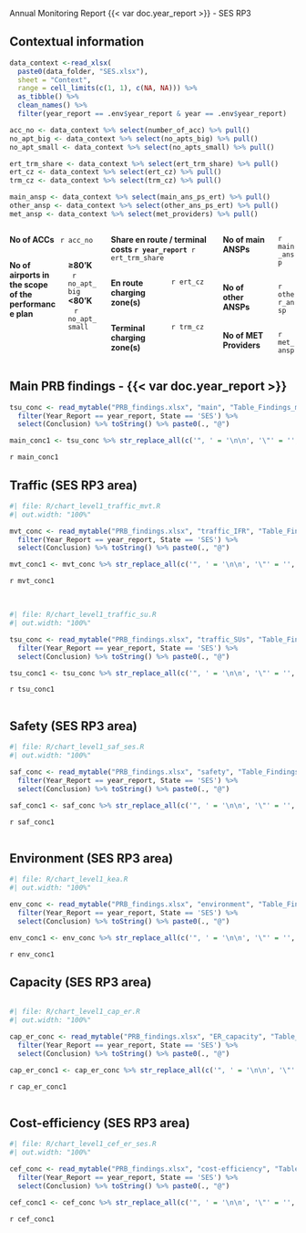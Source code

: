[Annual Monitoring Report {{< var doc.year_report >}} - SES RP3]{.fakeh1}

## Contextual information
```r
data_context <-read_xlsx(
  paste0(data_folder, "SES.xlsx"),
  sheet = "Context",
  range = cell_limits(c(1, 1), c(NA, NA))) %>%
  as_tibble() %>% 
  clean_names() %>% 
  filter(year_report == .env$year_report & year == .env$year_report)

acc_no <- data_context %>% select(number_of_acc) %>% pull()
no_apt_big <- data_context %>% select(no_apts_big) %>% pull()
no_apt_small <- data_context %>% select(no_apts_small) %>% pull()

ert_trm_share <- data_context %>% select(ert_trm_share) %>% pull()
ert_cz <- data_context %>% select(ert_cz) %>% pull()
trm_cz <- data_context %>% select(trm_cz) %>% pull()

main_ansp <- data_context %>% select(main_ans_ps_ert) %>% pull()
other_ansp <- data_context %>% select(other_ans_ps_ert) %>% pull()
met_ansp <- data_context %>% select(met_providers) %>% pull()
```


::: columns
<!-- ******************* 1st column -->
:::: {.column width="34%"}
**No of ACCs  ** `r acc_no`

::::: columns
:::::: {.column width="60%"}
**No of airports in the scope of the performance plan**
::::::

:::::: {.column width="40%"}
**≥80'K    ** `r no_apt_big`<br/> **<80'K     ** `r no_apt_small`
::::::
:::::
::::

<!-- ******************* 2nd column -->
:::: {.column width="38%"}

**Share en route / terminal costs `r year_report` ** `r ert_trm_share`

::::: columns
:::::: {.column width="55%"}
**En route charging zone(s)**
::::::

:::::: {.column width="45%"}
`r ert_cz`
::::::
:::::

::::: columns
:::::: {.column width="55%"}
[**Terminal charging zone(s)**]{.context-text}
::::::

:::::: {.column width="45%"}
`r trm_cz`
::::::
:::::
::::

<!-- ******************* 3rd column -->
:::: {.column width="28%"}
::::: columns
:::::: {.column width="70%"}
**No of main ANSPs ** 
::::::

:::::: {.column width="30%"}
`r main_ansp`
::::::
:::::

::::: columns
:::::: {.column width="70%"}
**No of other ANSPs **
::::::

:::::: {.column width="30%"}
`r other_ansp`
::::::
:::::

::::: columns
:::::: {.column width="70%"}
**No of MET Providers **
::::::

:::::: {.column width="30%"}
`r met_ansp`
::::::
:::::

::::
:::


## Main PRB findings - {{< var doc.year_report >}}

```r
tsu_conc <- read_mytable("PRB_findings.xlsx", "main", "Table_Findings_main") %>% 
  filter(Year_Report == year_report, State == 'SES') %>% 
  select(Conclusion) %>% toString() %>% paste0(., "@")

main_conc1 <- tsu_conc %>% str_replace_all(c('", ' = '\n\n', '\"' = '', '\n\n\n' = '\n\n')) %>% str_replace(fixed('c('), '') %>%  str_replace(fixed(')@'), '') %>%  str_replace_all('@', '') 
```

`r main_conc1`

## Traffic (SES RP3 area)

::: {#container-mvt}
:::: {#chart-mvt class="mychart"}
```r
#| file: R/chart_level1_traffic_mvt.R
#| out.width: "100%"
```
::::

:::: {#concl-mvt}
```r
mvt_conc <- read_mytable("PRB_findings.xlsx", "traffic_IFR", "Table_Findings_traffic_IFR") %>% 
  filter(Year_Report == year_report, State == 'SES') %>% 
  select(Conclusion) %>% toString() %>% paste0(., "@")

mvt_conc1 <- mvt_conc %>% str_replace_all(c('", ' = '\n\n', '\"' = '', '\n\n\n' = '\n\n')) %>% str_replace(fixed('c('), '') %>%  str_replace(fixed(')@'), '') 
```

`r mvt_conc1`
::::
:::

::: {#container-su style="clear: both"}

<br>

:::: {#chart-su class="mychart"}
```r
#| file: R/chart_level1_traffic_su.R
#| out.width: "100%"
```
::::

:::: {#concl-su}
```r
tsu_conc <- read_mytable("PRB_findings.xlsx", "traffic_SUs", "Table_Findings_traffic_TSU") %>% 
  filter(Year_Report == year_report, State == 'SES') %>% 
  select(Conclusion) %>% toString() %>% paste0(., "@")

tsu_conc1 <- tsu_conc %>% str_replace_all(c('", ' = '\n\n', '\"' = '', '\n\n\n' = '\n\n')) %>% str_replace(fixed('c('), '') %>%  str_replace(fixed(')@'), '') 
```

`r tsu_conc1`
::::
:::

::: {#container-saf style="clear: both"}

<!-- empty line to ensure next heading leaves enough space -->
<div style="height: 1px"></div>

## Safety (SES RP3 area)
:::: {#chart-saf class="mychart"}
```r
#| file: R/chart_level1_saf_ses.R
#| out.width: "100%"
```
::::

:::: {#concl-saf}
```r
saf_conc <- read_mytable("PRB_findings.xlsx", "safety", "Table_Findings_safety") %>% 
  filter(Year_Report == year_report, State == 'SES') %>% 
  select(Conclusion) %>% toString() %>% paste0(., "@")

saf_conc1 <- saf_conc %>% str_replace_all(c('", ' = '\n\n', '\"' = '', '\n\n\n' = '\n\n')) %>% str_replace(fixed('c('), '') %>%  str_replace(fixed(')@'), '\n') 
```

`r saf_conc1`
::::
:::

::: {#container-env style="clear: both"}

<!-- empty line to ensure next heading leaves enough space -->
<div style="height: 1px"></div>

## Environment (SES RP3 area)

:::: {#chart-env class="mychart"}
```r
#| file: R/chart_level1_kea.R
#| out.width: "100%"
```
::::

:::: {#concl-env}
```r
env_conc <- read_mytable("PRB_findings.xlsx", "environment", "Table_Findings_environment") %>% 
  filter(Year_Report == year_report, State == 'SES') %>% 
  select(Conclusion) %>% toString() %>% paste0(., "@")

env_conc1 <- env_conc %>% str_replace_all(c('", ' = '\n\n', '\"' = '', '\n\n\n' = '\n\n')) %>% str_replace(fixed('c('), '') %>%  str_replace(fixed(')@'), '\n') 
```

`r env_conc1`
::::
:::

::: {#container-cap style="clear: both"}

## Capacity (SES RP3 area)
<!-- empty line to ensure next heading leaves enough space -->
<div style="height: 1px"></div>

:::: {#chart-cap class="mychart"}
```r
#| file: R/chart_level1_cap_er.R
#| out.width: "100%"
```
::::

:::: {#concl-cap}
```r
cap_er_conc <- read_mytable("PRB_findings.xlsx", "ER_capacity", "Table_Findings_ER_capacity") %>% 
  filter(Year_Report == year_report, State == 'SES') %>% 
  select(Conclusion) %>% toString() %>% paste0(., "@")

cap_er_conc1 <- cap_er_conc %>% str_replace_all(c('", ' = '\n\n', '\"' = '', '\n\n\n' = '\n\n')) %>% str_replace(fixed('c('), '') %>%  str_replace(fixed(')@'), '\n') 
```

`r cap_er_conc1`
::::
:::


::: {#container-cef style="clear: both"}
<!-- empty line to ensure next heading leaves enough space -->
<div style="height: 1px"></div>

## Cost-efficiency (SES RP3 area)

:::: {#chart-cef class="mychart"}
```r
#| file: R/chart_level1_cef_er_ses.R
#| out.width: "100%"
```
::::

:::: {#concl-cef}
```r
cef_conc <- read_mytable("PRB_findings.xlsx", "cost-efficiency", "Table_Findings_CEFF") %>% 
  filter(Year_Report == year_report, State == 'SES') %>% 
  select(Conclusion) %>% toString() %>% paste0(., "@")

cef_conc1 <- cef_conc %>% str_replace_all(c('", ' = '\n\n', '\"' = '', '\n\n\n' = '\n\n')) %>% str_replace(fixed('c('), '') %>%  str_replace(fixed(')@'), '\n') 
```

`r cef_conc1`
::::
:::

